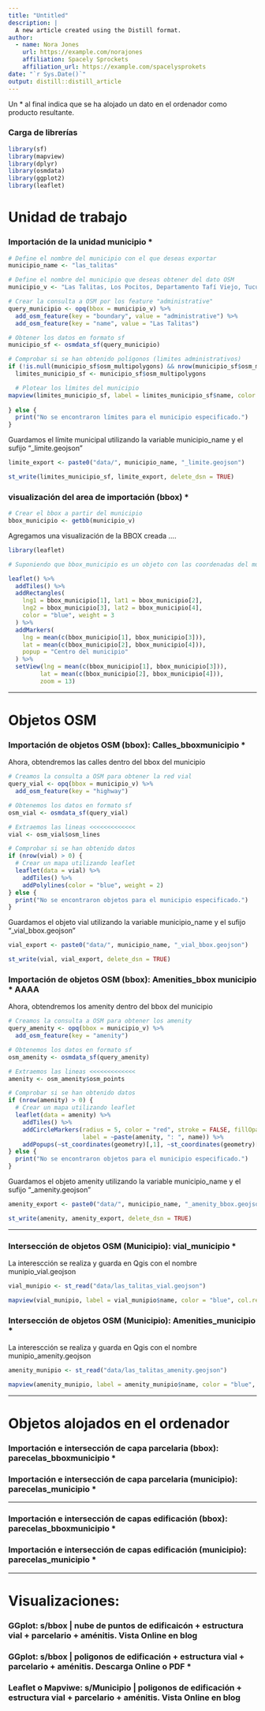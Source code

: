 ```yaml
---
title: "Untitled"
description: |
  A new article created using the Distill format.
author:
  - name: Nora Jones 
    url: https://example.com/norajones
    affiliation: Spacely Sprockets
    affiliation_url: https://example.com/spacelysprokets
date: "`r Sys.Date()`"
output: distill::distill_article
---
```


Un * al final indica que se ha alojado un dato en el ordenador como producto resultante.

### Carga de librerías

```r
library(sf)
library(mapview)
library(dplyr)
library(osmdata)
library(ggplot2)
library(leaflet)
```

# Unidad de trabajo

### Importación de la unidad municipio *

```r
# Define el nombre del municipio con el que deseas exportar
municipio_name <- "las_talitas"
```

```r
# Define el nombre del municipio que deseas obtener del dato OSM
municipio_v <- "Las Talitas, Los Pocitos, Departamento Tafí Viejo, Tucumán, T4103, Argentina"
```

```r
# Crear la consulta a OSM por los feature "administrative"
query_municipio <- opq(bbox = municipio_v) %>%
  add_osm_feature(key = "boundary", value = "administrative") %>%
  add_osm_feature(key = "name", value = "Las Talitas")
```

```r
# Obtener los datos en formato sf
municipio_sf <- osmdata_sf(query_municipio)
```

```r
# Comprobar si se han obtenido polígonos (limites administrativos)
if (!is.null(municipio_sf$osm_multipolygons) && nrow(municipio_sf$osm_multipolygons) > 0) {
  limites_municipio_sf <- municipio_sf$osm_multipolygons

  # Plotear los límites del municipio
mapview(limites_municipio_sf, label = limites_municipio_sf$name, color = "red", col.regions = "red", alpha.regions = .05)
  
} else {
  print("No se encontraron límites para el municipio especificado.")
}
```
Guardamos el límite municipal utilizando la variable municipio_name y el sufijo "_limite.geojson"

```r
limite_export <- paste0("data/", municipio_name, "_limite.geojson")

st_write(limites_municipio_sf, limite_export, delete_dsn = TRUE)
```

### visualización del area de importación (bbox) *

```r
# Crear el bbox a partir del municipio
bbox_municipio <- getbb(municipio_v)
```

Agregamos una visualización de la BBOX creada ....

```r
library(leaflet)

# Suponiendo que bbox_municipio es un objeto con las coordenadas del municipio

leaflet() %>%
  addTiles() %>%
  addRectangles(
    lng1 = bbox_municipio[1], lat1 = bbox_municipio[2],
    lng2 = bbox_municipio[3], lat2 = bbox_municipio[4],
    color = "blue", weight = 3
  ) %>%
  addMarkers(
    lng = mean(c(bbox_municipio[1], bbox_municipio[3])),
    lat = mean(c(bbox_municipio[2], bbox_municipio[4])),
    popup = "Centro del municipio"
  ) %>%
  setView(lng = mean(c(bbox_municipio[1], bbox_municipio[3])),
         lat = mean(c(bbox_municipio[2], bbox_municipio[4])),
         zoom = 13)
```

-------------------------------------------

# Objetos OSM

### Importación de objetos OSM (bbox): Calles_bboxmunicipio *

Ahora, obtendremos las calles dentro del bbox del municipio

```r
# Creamos la consulta a OSM para obtener la red vial
query_vial <- opq(bbox = municipio_v) %>%
  add_osm_feature(key = "highway")
```

```r
# Obtenemos los datos en formato sf
osm_vial <- osmdata_sf(query_vial)
```

```r
# Extraemos las lineas <<<<<<<<<<<<<
vial <- osm_vial$osm_lines
```

```r
# Comprobar si se han obtenido datos
if (nrow(vial) > 0) {
  # Crear un mapa utilizando leaflet
  leaflet(data = vial) %>%
    addTiles() %>%
    addPolylines(color = "blue", weight = 2)
} else {
  print("No se encontraron objetos para el municipio especificado.")
}
```

Guardamos el objeto vial utilizando la variable municipio_name y el sufijo "_vial_bbox.geojson"

```r
vial_export <- paste0("data/", municipio_name, "_vial_bbox.geojson")

st_write(vial, vial_export, delete_dsn = TRUE)
```

### Importación de objetos OSM (bbox): Amenities_bbox municipio * AAAA


Ahora, obtendremos los amenity dentro del bbox del municipio

```r
# Creamos la consulta a OSM para obtener los amenity
query_amenity <- opq(bbox = municipio_v) %>%
  add_osm_feature(key = "amenity")
```

```r
# Obtenemos los datos en formato sf
osm_amenity <- osmdata_sf(query_amenity)
```

```r
# Extraemos las lineas <<<<<<<<<<<<<
amenity <- osm_amenity$osm_points
```

```r
# Comprobar si se han obtenido datos
if (nrow(amenity) > 0) {
  # Crear un mapa utilizando leaflet
  leaflet(data = amenity) %>%
    addTiles() %>%
    addCircleMarkers(radius = 5, color = "red", stroke = FALSE, fillOpacity = 0.7, 
                     label = ~paste(amenity, ": ", name)) %>%
    addPopups(~st_coordinates(geometry)[,1], ~st_coordinates(geometry)[,2], ~paste(amenity))
} else {
  print("No se encontraron objetos para el municipio especificado.")
}
```

Guardamos el objeto amenity utilizando la variable municipio_name y el sufijo "_amenity.geojson"

```r
amenity_export <- paste0("data/", municipio_name, "_amenity_bbox.geojson")

st_write(amenity, amenity_export, delete_dsn = TRUE)
```

--------------------------------------------------------------

### Intersección de objetos OSM (Municipio): vial_municipio *

La interescción se realiza y guarda en Qgis con el nombre munipio_vial.geojson

```r
vial_munipio <- st_read("data/las_talitas_vial.geojson")
```
```r
mapview(vial_munipio, label = vial_munipio$name, color = "blue", col.regions = "blue", alpha.regions = .05) + mapview(limites_municipio_sf, label = limites_municipio_sf$name, color = "red", col.regions = "red", alpha.regions = .05)
```

### Intersección de objetos OSM (Municipio): Amenities_municipio *

La interescción se realiza y guarda en Qgis con el nombre munipio_amenity.geojson

```r
amenity_munipio <- st_read("data/las_talitas_amenity.geojson")
```

```r
mapview(amenity_munipio, label = amenity_munipio$name, color = "blue", col.regions = "blue", alpha.regions = .05) + mapview(limites_municipio_sf, label = limites_municipio_sf$name, color = "red", col.regions = "red", alpha.regions = .05)
```

-----------------------------

# Objetos alojados en el ordenador

### Importación e intersección de capa parcelaria (bbox): parecelas_bboxmunicipio *

### Importación  e intersección de capa parcelaria (municipio): parecelas_municipio *

------------------

### Importación e intersección de capas edificación (bbox): parecelas_bboxmunicipio *

### Importación  e intersección de capas edificación (municipio): parecelas_municipio *

-----------------

# Visualizaciones:

### GGplot: s/bbox | nube de puntos de edificaicón + estructura vial + parcelario + aménitis. Vista Online en blog

### GGplot: s/bbox | poligonos de edificación + estructura vial + parcelario + aménitis. Descarga Online o PDF *


### Leaflet o Mapviwe: s/Municipio | poligonos de edificación + estructura vial + parcelario + aménitis. Vista Online en blog



